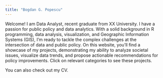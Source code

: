 ```yaml
---
title: "Bogdan G. Popescu"
---
```


Welcome! I am Data Analyst, recent graduate from XX University. I have a passion for public policy and data analytics. With a solid background in R programming, data analysis, visualization, and Geographic Information Systems (GIS), I’m ready to tackle the complex challenges at the intersection of data and public policy. On this website, you’ll find a showcase of my projects, demonstrating my ability to analyze societal issues, visualize data trends, and propose actionable recommendations for policy improvements. Click on relevant categories to see these projects.

You can also check out my CV.
